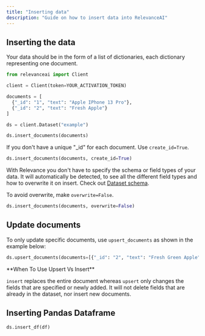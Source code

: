 ```yaml
---
title: "Inserting data"
description: "Guide on how to insert data into RelevanceAI"
---
```


## Inserting the data

Your data should be in the form of a list of dictionaries, each dictionary representing one document.

```python Python
from relevanceai import Client

client = Client(token=YOUR_ACTIVATION_TOKEN)

documents = [
  {"_id": "1", "text": "Apple IPhone 13 Pro"},
  {"_id": "2", "text": "Fresh Apple"}
]

ds = client.Dataset("example")

ds.insert_documents(documents)
```

If you don't have a unique "\_id" for each document. Use `create_id=True`.

```python Python 
ds.insert_documents(documents, create_id=True)
```

With Relevance you don't have to specify the schema or field types of your data. It will automatically be detected, to see all the different field types and how to overwrite it on insert. Check out [Dataset schema](/docs/python-schema).

To avoid overwrite, make `overwrite=False`.

```python Python 
ds.insert_documents(documents, overwrite=False)
```

## Update documents

To only update specific documents, use `upsert_documents` as shown in the example below:

```python Python 
ds.upsert_documents(documents=[{"_id": "2", "text": "Fresh Green Apple"}])
```

<Warning>
**When To Use Upsert Vs Insert**

`insert` replaces the entire document whereas `upsert` only changes the fields that are specified or newly added. It will not delete fields that are already in the dataset, nor insert new documents.
</Warning>



## Inserting Pandas Dataframe

```python Python 
ds.insert_df(df)
```
